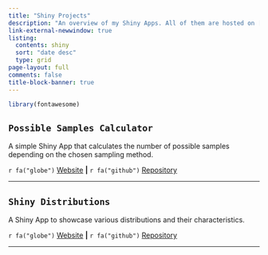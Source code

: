 ```yaml
---
title: "Shiny Projects"
description: "An overview of my Shiny Apps. All of them are hosted on [shinyapps.io](https://www.shinyapps.io/). In the near future, I am planning to self-host most of them. The application code is available at my GitHub profile in the corresponding repositories."
link-external-newwindow: true
listing:
  contents: shiny
  sort: "date desc"
  type: grid
page-layout: full
comments: false
title-block-banner: true
---
```


```r
library(fontawesome)
```

## `Possible Samples Calculator`

A simple Shiny App that calculates the number of possible samples depending on the chosen sampling method. 


`r fa("globe") ` <a href="https://stesiam.shinyapps.io/PossibleSamplesApp/" target="_blank">Website</a> **|**
`r fa("github")  ` <a href="https://github.com/stesiam/PossibleSamplesApp" target="_blank">Repository</a>

<hr>

## `Shiny Distributions`

A Shiny App to showcase various distributions and their characteristics.


`r fa("globe") ` <a href="https://stesiam.shinyapps.io/Shiny-Distributions/" target="_blank">Website</a> **|**
`r fa("github")  ` <a href="https://github.com/stesiam/Shiny-Distributions" target="_blank">Repository</a>

<hr>
